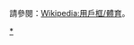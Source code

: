 {{Userbox
  |id=
  |id-c= 
  |info-c= 
  |info-s=10
  |border-c= #151B8D
  |info     = 此君是一个'''[[射箭|射手]]'''。
}}<includeonly>[[Category:參與射箭運動的維基人|{{PAGENAME}}]]</includeonly>
<noinclude>

請參閱：[[Wikipedia:用戶框/體育]]。
[[Category:參與射箭運動的維基人|*]]
</noinclude>